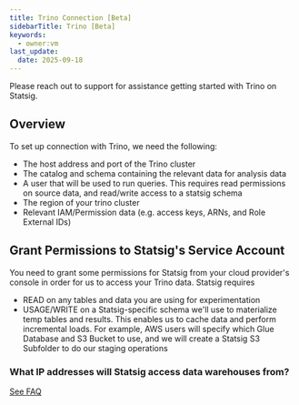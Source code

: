 ```yaml
---
title: Trino Connection [Beta]
sidebarTitle: Trino [Beta]
keywords:
  - owner:vm
last_update:
  date: 2025-09-18
---
```


<Warning>

Please reach out to support for assistance getting started with Trino on Statsig.
</Warning>

## Overview

To set up connection with Trino, we need the following:

- The host address and port of the Trino cluster
- The catalog and schema containing the relevant data for analysis data
- A user that will be used to run queries. This requires read permissions on source data, and read/write access to a statsig schema
- The region of your trino cluster
- Relevant IAM/Permission data (e.g. access keys, ARNs, and Role External IDs)

## Grant Permissions to Statsig's Service Account

You need to grant some permissions for Statsig from your cloud provider's console in order for us to access your Trino data. Statsig requires

- READ on any tables and data you are using for experimentation
- USAGE/WRITE on a Statsig-specific schema we'll use to materialize temp tables and results. This enables us to cache data and perform incremental loads. For example, AWS users will specify which Glue Database and S3 Bucket to use, and we will create a Statsig S3 Subfolder to do our staging operations

### What IP addresses will Statsig access data warehouses from?

[See FAQ](/data-warehouse-ingestion/faq#what-ip-addresses-will-statsig-access-data-warehouses-from)
